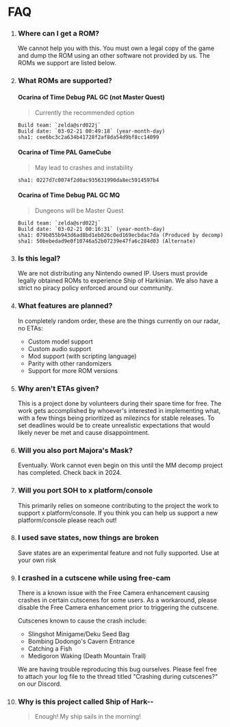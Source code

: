 

<h1 className="text-center">FAQ</h1>

1. ### Where can I get a ROM?
    We cannot help you with this. You must own a legal copy of the game and dump the ROM using an
    other software not provided by us. The ROMs we support are listed below.

1. ### What ROMs are supported?
    #### Ocarina of Time Debug PAL GC (not Master Quest)
    > Currently the recommended option
    ```
    Build team: `zelda@srd022j`
    Build date: `03-02-21 00:49:18` (year-month-day)
    sha1: cee6bc3c2a634b41728f2af8da54d9bf8cc14099
    ```
    #### Ocarina of Time PAL GameCube
    > May lead to crashes and instability
    ```
    sha1: 0227d7c0074f2d0ac935631990da8ec5914597b4
    ```
    #### Ocarina of Time Debug PAL GC MQ
    > Dungeons will be Master Quest
    ```
    Build team: `zelda@srd022j`
    Build date: `03-02-21 00:16:31` (year-month-day)
    sha1: 079b855b943d6ad8bd1eb026c0ed169ecbdac7da (Produced by decomp)
    sha1: 50bebedad9e0f10746a52b07239e47fa6c284d03 (Alternate)
    ```

1. ### Is this legal?
    We are not distributing any Nintendo owned IP. Users must provide legally obtained ROMs to experience Ship of Harkinian. 
    We also have a strict no piracy policy enforced around our community.

1. ### What features are planned?
    In completely random order, these are the things currently on our radar, no ETAs:
    - Custom model support
    - Custom audio support
    - Mod support (with scripting language)
    - Parity with other randomizers
    - Support for more ROM versions

1. ### Why aren't ETAs given?
    This is a project done by volunteers during their spare time for free. The work gets accomplished by whoever's 
    interested in implementing what, with a few things being prioritized as milezincs for stable releases. 
    To set deadlines would be to create unrealistic expectations that would likely never be met and cause disappointment.

1. ### Will you also port Majora's Mask?
    Eventually. Work cannot even begin on this until the MM decomp project has completed. Check back in 2024.

1. ### Will you port SOH to x platform/console
    This primarily relies on someone contributing to the project the work to support x platform/console. If you 
    think you can help us support a new platform/console please reach out!

1. ### I used save states, now things are broken
    Save states are an experimental feature and not fully supported. Use at your own risk

1. ### I crashed in a cutscene while using free-cam
    There is a known issue with the Free Camera enhancement causing crashes in certain cutscenes for some users. 
    As a workaround, please disable the Free Camera enhancement prior to triggering the cutscene.

    Cutscenes known to cause the crash include:
    - Slingshot Minigame/Deku Seed Bag
    - Bombing Dodongo's Cavern Entrance
    - Catching a Fish
    - Medigoron Waking (Death Mountain Trail)

    We are having trouble reproducing this bug ourselves. Please feel free to attach your log file to the thread titled
    "Crashing during cutscenes?" on our Discord.

1. ### Why is this project called Ship of Hark--
    > Enough! My ship sails in the morning! 
